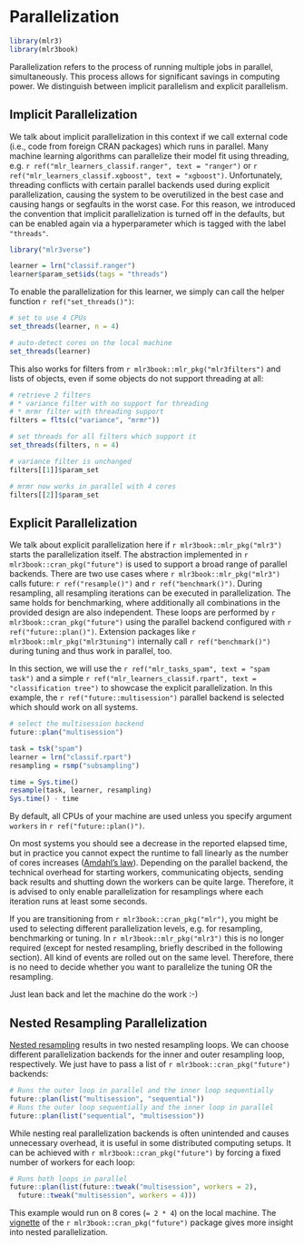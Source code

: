 # Parallelization {#parallelization .unnumbered}

```r
library(mlr3)
library(mlr3book)
```

Parallelization refers to the process of running multiple jobs in parallel, simultaneously.
This process allows for significant savings in computing power.
We distinguish between implicit parallelism and explicit parallelism.

## Implicit Parallelization

We talk about implicit parallelization in this context if we call external code (i.e., code from foreign CRAN packages) which runs in parallel.
Many machine learning algorithms can parallelize their model fit using threading, e.g. `r ref("mlr_learners_classif.ranger", text = "ranger")`
or `r ref("mlr_learners_classif.xgboost", text = "xgboost")`.
Unfortunately, threading conflicts with certain parallel backends used during explicit parallelization, causing the system to be overutilized in the best case and causing hangs or segfaults in the worst case.
For this reason, we introduced the convention that implicit parallelization is turned off in the defaults, but can be enabled again via a hyperparameter which is tagged with the label `"threads"`.

```r
library("mlr3verse")

learner = lrn("classif.ranger")
learner$param_set$ids(tags = "threads")
```

To enable the parallelization for this learner, we simply can call the helper function `r ref("set_threads()")`:
```r
# set to use 4 CPUs
set_threads(learner, n = 4)

# auto-detect cores on the local machine
set_threads(learner)
```

This also works for filters from `r mlr3book::mlr_pkg("mlr3filters")` and lists of objects, even if some objects do not support threading at all:
```r
# retrieve 2 filters
# * variance filter with no support for threading
# * mrmr filter with threading support
filters = flts(c("variance", "mrmr"))

# set threads for all filters which support it
set_threads(filters, n = 4)

# variance filter is unchanged
filters[[1]]$param_set

# mrmr now works in parallel with 4 cores
filters[[2]]$param_set
```


## Explicit Parallelization

We talk about explicit parallelization here if `r mlr3book::mlr_pkg("mlr3")` starts the parallelization itself.
The abstraction implemented in `r mlr3book::cran_pkg("future")` is used to support a broad range of parallel backends.
There are two use cases where `r mlr3book::mlr_pkg("mlr3")` calls future: `r ref("resample()")` and `r ref("benchmark()")`.
During resampling, all resampling iterations can be executed in parallelization.
The same holds for benchmarking, where additionally all combinations in the provided design are also independent.
These loops are performed by `r mlr3book::cran_pkg("future")` using the parallel backend configured with `r ref("future::plan()")`.
Extension packages like `r mlr3book::mlr_pkg("mlr3tuning")` internally call `r ref("benchmark()")` during tuning and thus work in parallel, too.

In this section, we will use the `r ref("mlr_tasks_spam", text = "spam task")` and a simple `r ref("mlr_learners_classif.rpart", text = "classification tree")` to showcase the explicit parallelization.
In this example, the `r ref("future::multisession")` parallel backend is selected which should work on all systems.

```r
# select the multisession backend
future::plan("multisession")

task = tsk("spam")
learner = lrn("classif.rpart")
resampling = rsmp("subsampling")

time = Sys.time()
resample(task, learner, resampling)
Sys.time() - time
```

By default, all CPUs of your machine are used unless you specify argument `workers` in `r ref("future::plan()")`.

On most systems you should see a decrease in the reported elapsed time, but in practice you cannot expect the runtime to fall linearly as the number of cores increases ([Amdahl's law](https://www.wikiwand.com/en/Amdahl%27s_law)).
Depending on the parallel backend, the technical overhead for starting workers, communicating objects, sending back results and shutting down the workers can be quite large.
Therefore, it is advised to only enable parallelization for resamplings where each iteration runs at least some seconds.

If you are transitioning from `r mlr3book::cran_pkg("mlr")`, you might be used to selecting different parallelization levels, e.g. for resampling, benchmarking or tuning.
In `r mlr3book::mlr_pkg("mlr3")` this is no longer required (except for nested resampling, briefly described in the following section).
All kind of events are rolled out on the same level.
Therefore, there is no need to decide whether you want to parallelize the tuning OR the resampling.

Just lean back and let the machine do the work :-)

## Nested Resampling Parallelization {#nested-resampling-parallelization}

[Nested resampling](#nested-resampling) results in two nested resampling loops.
We can choose different parallelization backends for the inner and outer resampling loop, respectively.
We just have to pass a list of `r mlr3book::cran_pkg("future")` backends:

```r
# Runs the outer loop in parallel and the inner loop sequentially
future::plan(list("multisession", "sequential"))
# Runs the outer loop sequentially and the inner loop in parallel
future::plan(list("sequential", "multisession"))
```

While nesting real parallelization backends is often unintended and causes unnecessary overhead, it is useful in some distributed computing setups.
It can be achieved with `r mlr3book::cran_pkg("future")` by forcing a fixed number of workers for each loop:

```r
# Runs both loops in parallel
future::plan(list(future::tweak("multisession", workers = 2),
  future::tweak("multisession", workers = 4)))
```

This example would run on 8 cores (`= 2 * 4`) on the local machine.
The [vignette](https://cran.r-project.org/web/packages/future/vignettes/future-3-topologies.html) of the `r mlr3book::cran_pkg("future")` package gives more insight into nested parallelization.
